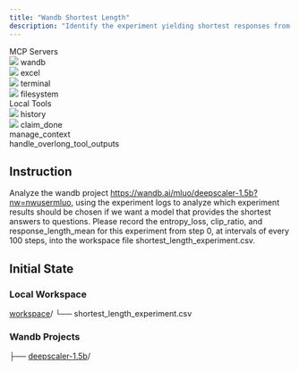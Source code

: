 ```yaml
---
title: "Wandb Shortest Length"
description: "Identify the experiment yielding shortest responses from W&B logs, then extract entropy_loss, clip_ratio, and response_length_mean."
---
```


<Card>
<div className="tools-container">
<div className="mcp-servers-container">
<div className="mcp-servers-title">
MCP Servers
</div>
<div className="mcp-servers-grid">
<div className="mcp-server-item">
<img src="/icons/wandb" style={{height: "20px", width: "20px", margin: 0, padding: 0, display: 'inline-block'}} />
<span className="mcp-server-name">wandb</span>
</div>
<div className="mcp-server-item">
<img src="/icons/excel.png" style={{height: "20px", width: "20px", margin: 0, padding: 0, display: 'inline-block'}} />
<span className="mcp-server-name">excel</span>
</div>
<div className="mcp-server-item">
<img src="/icons/terminal.png" style={{height: "20px", width: "20px", margin: 0, padding: 0, display: 'inline-block'}} />
<span className="mcp-server-name">terminal</span>
</div>
<div className="mcp-server-item">
<img src="/icons/filesystem.png" style={{height: "20px", width: "20px", margin: 0, padding: 0, display: 'inline-block'}} />
<span className="mcp-server-name">filesystem</span>
</div>
</div>
</div>
<div className="local-tools-container">
<div className="mcp-servers-title">
Local Tools
</div>
<div className="local-tools-grid">
<div className="local-tool-item">
<img src="/icons/history.png" style={{height: "20px", width: "20px", margin: 0, padding: 0, display: 'inline-block'}} />
<span className="local-tool-name">history</span>
</div>
<div className="local-tool-item">
<img src="/icons/claim_done.png" style={{height: "20px", width: "20px", margin: 0, padding: 0, display: 'inline-block'}} />
<span className="local-tool-name">claim_done</span>
</div>
<div className="local-tool-item">
<Icon icon="bars-progress" size={20} color="#4286f6" />
<span className="local-tool-name">manage_context</span>
</div>
<div className="local-tool-item">
<Icon icon="filter-list" size={20} color="#4286f6" />
<span className="local-tool-name">handle_overlong_tool_outputs</span>
</div>
</div>
</div>
</div>
</Card>








## Instruction

Analyze the wandb project https://wandb.ai/mluo/deepscaler-1.5b?nw=nwusermluo, using the experiment logs to analyze which experiment results should be chosen if we want a model that provides the shortest answers to questions. Please record the entropy_loss, clip_ratio, and response_length_mean for this experiment from step 0, at intervals of every 100 steps, into the workspace file shortest_length_experiment.csv.

## Initial State

### Local Workspace

<div className="file-tree">
<a href="https://github.com/hkust-nlp/mcpbench_dev/tree/release_v1/tasks/finalpool/wandb-shortest-length/initial_workspace">workspace</a>/
└── shortest_length_experiment.csv
</div>

### Wandb Projects

<div className="file-tree">
├── <a href="https://wandb.ai/mluo/deepscaler-1.5b?nw=nwusermluo">deepscaler-1.5b</a>/
</div>

 

